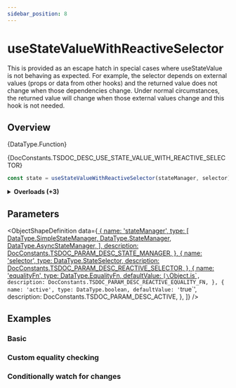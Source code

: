 ```yaml
---
sidebar_position: 8
---
```



# useStateValueWithReactiveSelector

<WarningUnstableAPI>
  This is provided as an escape hatch in special cases where <ApiLink href={`${DocConstants.DOCS_API_REACT_URL}/useStateValue`}>useStateValue</ApiLink> is not behaving as expected. For example, the selector depends on external values (props or data from other hooks) and the returned value does not change when those dependencies change. Under normal circumstances, the returned value will change when those external values change and this hook is not needed.
</WarningUnstableAPI>

## Overview

<TypeDisplay>{DataType.Function}</TypeDisplay>

<MarkdownWrapper>{DocConstants.TSDOC_DESC_USE_STATE_VALUE_WITH_REACTIVE_SELECTOR}</MarkdownWrapper>

```js
const state = useStateValueWithReactiveSelector(stateManager, selector)
```
<details>
  <summary><b>Overloads (+3)</b></summary>
  ```js
  const state = useStateValueWithReactiveSelector(stateManager, selector, active)
  ```
  ```js
  const state = useStateValueWithReactiveSelector(stateManager, selector, equalityFn)
  ```
  ```js
  const state = useStateValueWithReactiveSelector(stateManager, selector, equalityFn, active)
  ```
</details>

## Parameters

<ObjectShapeDefinition data={[
  {
    name: 'stateManager',
    type: [
      DataType.SimpleStateManager,
      DataType.StateManager,
      DataType.AsyncStateManager,
    ],
    description: DocConstants.TSDOC_PARAM_DESC_STATE_MANAGER,
  },
  {
    name: 'selector',
    type: DataType.StateSelector,
    description: DocConstants.TSDOC_PARAM_DESC_REACTIVE_SELECTOR,
  },
  {
    name: 'equalityFn',
    type: DataType.EqualityFn,
    defaultValue: `[\`Object.is\`](${DocConstants.API_REFERENCE_URL_OBJECT_IS})`,
    description: DocConstants.TSDOC_PARAM_DESC_REACTIVE_EQUALITY_FN,
  },
  {
    name: 'active',
    type: DataType.boolean,
    defaultValue: '`true`',
    description: DocConstants.TSDOC_PARAM_DESC_ACTIVE,
  },
]} />

## Examples

### Basic

<SimpleWebPlayground code={CODE_EXAMPLE_BASIC} />

### Custom equality checking

<SimpleWebPlayground code={CODE_EXAMPLE_EQUALITY} />

### Conditionally watch for changes

<SimpleWebPlayground code={CODE_EXAMPLE_ACTIVE} />
